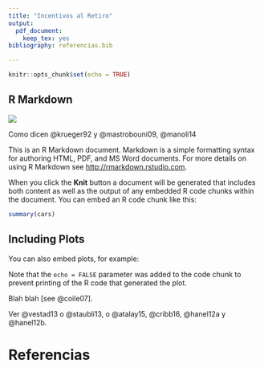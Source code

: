 ```yaml
---
title: "Incentivos al Retiro"
output: 
  pdf_document: 
    keep_tex: yes
bibliography: referencias.bib

---
```


```r
knitr::opts_chunk$set(echo = TRUE)
```

## R Markdown


![](imgs/dd-estimates.png)

Como dicen @krueger92 y @mastrobouni09, @manoli14

This is an R Markdown document. Markdown is a simple formatting syntax for authoring HTML, PDF, and MS Word documents. For more details on using R Markdown see <http://rmarkdown.rstudio.com>.

When you click the **Knit** button a document will be generated that includes both content as well as the output of any embedded R code chunks within the document. You can embed an R code chunk like this:

```r
summary(cars)
```

## Including Plots

You can also embed plots, for example:



Note that the `echo = FALSE` parameter was added to the code chunk to prevent printing of the R code that generated the plot.

Blah blah [see @coile07].

Ver @vestad13 o @staubli13, o @atalay15, @cribb16, @hanel12a y @hanel12b.


# Referencias

